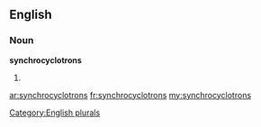 ==English==

===Noun===
'''synchrocyclotrons'''

# {{plural of|[[synchrocyclotron]]}}

[[Category:English plurals]]

[[ar:synchrocyclotrons]]
[[fr:synchrocyclotrons]]
[[my:synchrocyclotrons]]